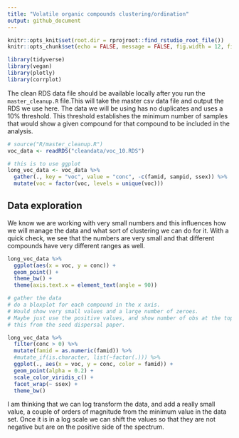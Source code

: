 ```yaml
---
title: "Volatile organic compounds clustering/ordination"
output: github_document
---
```


```r
knitr::opts_knit$set(root.dir = rprojroot::find_rstudio_root_file())
knitr::opts_chunk$set(echo = FALSE, message = FALSE, fig.width = 12, fig.height = 8)

```

```r
library(tidyverse)
library(vegan)
library(plotly)
library(corrplot)
```

The clean RDS data file should be available locally after you run the `master_cleanup.R` file.This will take the master csv data file and output the RDS we use here. The data we will be using has no duplicates and uses a 10% threshold. This threshold establishes the minimum number of samples that would show a given compound for that compound to be included in the analysis.

```r
# source("R/master_cleanup.R")
voc_data <- readRDS("cleandata/voc_10.RDS")

# this is to use ggplot
long_voc_data <- voc_data %>% 
  gather(., key = "voc", value = "conc", -c(famid, sampid, ssex)) %>% 
  mutate(voc = factor(voc, levels = unique(voc)))

```

## Data exploration
We know we are working with very small numbers and this influences how we will manage the data and what sort of clustering we can do for it. With a quick check, we see that the numbers are very small and that different compounds have very different ranges as well.  
```r
long_voc_data %>% 
  ggplot(aes(x = voc, y = conc)) + 
  geom_point() +
  theme_bw() + 
  theme(axis.text.x = element_text(angle = 90))
```


```r
# gather the data
# do a bloxplot for each compound in the x axis.
# Would show very small values and a large number of zeroes.
# Maybe just use the positive values, and show number of obs at the top. 
# this from the seed dispersal paper.


```



```r

long_voc_data %>% 
  filter(conc > 0) %>% 
  mutate(famid = as.numeric(famid)) %>% 
  #mutate_if(is.character, list(~factor(.))) %>% 
  ggplot(., aes(x = voc, y = conc, color = famid)) +
  geom_point(alpha = 0.2) +
  scale_color_viridis_c() +
  facet_wrap(~ ssex) +
  theme_bw()

```


I am thinking that we can log transform the data, and add a really small value, a couple of orders of magnitude from the minimum value in the data set. Once it is in a log scale we can shift the values so that they are not negative but are on the positive side of the spectrum.















